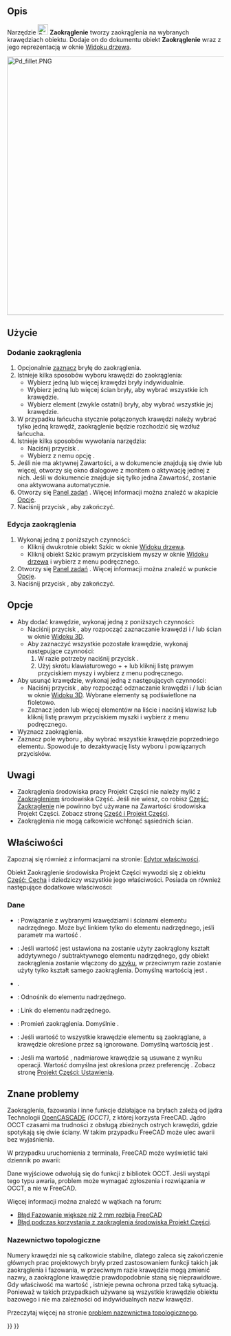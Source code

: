 <languages/>

{{Docnav/pl
|[[PartDesign_Boolean/pl|Operacja logiczna]]
|[[PartDesign_Chamfer/pl|Sfazowanie]]
|[[PartDesign_Workbench/pl|środowisko pracy Projekt Części]]
|IconL=PartDesign_Boolean.svg
|IconR=PartDesign_Chamfer.svg
|IconC=Workbench_PartDesign.svg
}}

{{GuiCommand/pl
|Name=PartDesign Fillet
|Name/pl=Projekt Części: Zaokrąglenie
|MenuLocation=Projekt Części → Zastosuj funkcję ulepszenia → Zaokrąglenie
|Workbenches=[[PartDesign_Workbench/pl|Projekt Części]]
|SeeAlso=[[PartDesign_Chamfer/pl|Sfazowanie]]
}}

<span id="Description"></span>
==Opis==

Narzędzie [[Image:PartDesign_Fillet.svg|24px]] '''Zaokrąglenie''' tworzy zaokrąglenia na wybranych krawędziach obiektu. Dodaje on do dokumentu obiekt '''Zaokrąglenie''' wraz z jego reprezentacją w oknie [[Tree_view/pl|Widoku drzewa]].

[[Image:Pd_fillet.PNG|600px]]
{{Caption|Cube with fillets on all edges}}

<span id="Usage"></span>
==Użycie==

<span id="Add_a_fillet"></span>
===Dodanie zaokrąglenia===

# Opcjonalnie [[PartDesign_Body/pl#Aktywny_status|zaznacz]] bryłę do zaokrąglenia.
# Istnieje kilka sposobów wyboru krawędzi do zaokrąglenia:
#* Wybierz jedną lub więcej krawędzi bryły indywidualnie.
#* Wybierz jedną lub więcej ścian bryły, aby wybrać wszystkie ich krawędzie.
#* Wybierz element (zwykle ostatni) bryły, aby wybrać wszystkie jej krawędzie.
# W przypadku łańcucha stycznie połączonych krawędzi należy wybrać tylko jedną krawędź, zaokrąglenie będzie rozchodzić się wzdłuż łańcucha.
# Istnieje kilka sposobów wywołania narzędzia:
#* Naciśnij przycisk {{Button|[[Image:PartDesign_Fillet.svg|16px]] '''Zaokrąglenie'''}}.
#* Wybierz z nemu opcję {{MenuCommand|Projekt Części → Zastosuj funkcję ulepszenia → [[Image:PartDesign_Fillet.svg|16px]] Zaokrąglenie}}.
# Jeśli nie ma aktywnej Zawartości, a w dokumencie znajdują się dwie lub więcej, otworzy się okno dialogowe {{MenuCommand|Wymagana jest aktywna zawartość}} z monitem o aktywację jednej z nich. Jeśli w dokumencie znajduje się tylko jedna Zawartość, zostanie ona aktywowana automatycznie.
# Otworzy się [[Task_panel/pl|Panel zadań]]  {{MenuCommand|Parametry zaokrąglenia}}. Więcej informacji można znaleźć w akapicie [[#Opcje|Opcje]].
# Naciśnij przycisk {{Button|OK}}, aby zakończyć.

<span id="Edit_a_fillet"></span>
===Edycja zaokrąglenia===

# Wykonaj jedną z poniższych czynności:
#* Kliknij dwukrotnie obiekt Szkic w oknie [[Tree_view/pl|Widoku drzewa]].
#* Kliknij obiekt Szkic prawym przyciskiem myszy w oknie [[Tree_view/pl|Widoku drzewa]] i wybierz {{MenuCommand|Edycja funkcji zaokrąglenia}} z menu podręcznego.
#  Otworzy się [[Task_panel/pl|Panel zadań]] {{MenuCommand|Parametry zaokrąglenia}}. Więcej informacji można znaleźć w punkcie [[#Opcje|Opcje]].
# Naciśnij przycisk {{Button|OK}}, aby zakończyć.

<span id="Options"></span>
==Opcje==

* Aby dodać krawędzie, wykonaj jedną z poniższych czynności:
** Naciśnij przycisk {{Button|Dodaj}}, aby rozpocząć zaznaczanie krawędzi i / lub ścian w oknie [[3D_view/pl|Widoku 3D]].
** Aby zaznaczyć wszystkie pozostałe krawędzie, wykonaj następujące czynności:
**# W razie potrzeby naciśnij przycisk {{Button|Dodaj}}.
**# Użyj skrótu klawiaturowego {{KEY|Ctrl}} + {{KEY|Shift}} + {{KEY|A}} lub kliknij listę prawym przyciskiem myszy i wybierz {{MenuCommand|Dodaj wszystkie krawędzie}} z menu podręcznego.
* Aby usunąć krawędzie, wykonaj jedną z następujących czynności:
** Naciśnij przycisk {{Button|Usuń}}, aby rozpocząć odznaczanie krawędzi i / lub ścian w oknie [[3D_view/pl|Widoku 3D]]. Wybrane elementy są podświetlone na fioletowo.
** Zaznacz jeden lub więcej elementów na liście i naciśnij klawisz {{KEY|Del}} lub kliknij listę prawym przyciskiem myszki i wybierz {{MenuCommand|Usuń}} z menu podręcznego.
* Wyznacz {{MenuCommand|Promień}} zaokrąglenia.
* Zaznacz pole wyboru {{MenuCommand|Użyj wszystkich krawędzi}}, aby wybrać wszystkie krawędzie poprzedniego elementu. Spowoduje to dezaktywację listy wyboru i powiązanych przycisków.

<span id="Notes"></span>
==Uwagi==

* Zaokrąglenia środowiska pracy Projekt Części nie należy mylić z [[Part_Fillet/pl|Zaokrągleniem]] środowiska Część. Jeśli nie wiesz, co robisz [[Part_Fillet/pl|Część: Zaokrąglenie]] nie powinno być używane na Zawartości środowiska Projekt Części. Zobacz stronę [[Part_and_PartDesign/pl|Część i Projekt Części]].
* Zaokrąglenia nie mogą całkowicie wchłonąć sąsiednich ścian.

<span id="Properties"></span>
==Właściwości==

Zapoznaj się również z informacjami na stronie: [[Property_editor/pl|Edytor właściwości]].

Obiekt Zaokrąglenie środowiska Projekt Części wywodzi się z obiektu [[Part_Feature/pl|Część: Cecha]] i dziedziczy wszystkie jego właściwości. Posiada on również następujące dodatkowe właściwości:

<span id="Data"></span>
===Dane===

{{Properties_Title|Podstawowe}}

* {{PropertyData|Baza|LinkSub}}: Powiązanie z wybranymi krawędziami i ścianami elementu nadrzędnego. Może być linkiem tylko do elementu nadrzędnego, jeśli parametr {{PropertyData|Użyj wszystkich krawędzi}} ma wartość {{TRUE/pl}}.
* {{PropertyData|Wsparcie przekształcenia|Bool}}: Jeśli wartość jest ustawiona na {{TRUE/pl}} zostanie użyty zaokrąglony kształt addytywnego / subtraktywnego elementu nadrzędnego, gdy obiekt zaokrąglenia zostanie włączony do [[PartDesign_Workbench/pl#Narzędzia_do_przekształcania|szyku]], w przeciwnym razie zostanie użyty tylko kształt samego zaokrąglenia. Domyślną wartością jest {{FALSE/pl}}.
* {{PropertyData|Dodaj kształt podrzędny|PartShape|ukryty}}.
* {{PropertyData|Cecha podstawowa|Link|ukryty}}: Odnośnik do elementu nadrzędnego.
* {{PropertyData|_ Body|LinkHidden|ukryty}}: Link do elementu nadrzędnego.

{{Properties_Title|Zaokrąglenie}}

* {{PropertyData|Promień|QuantityConstraint}}: Promień zaokrąglenia. Domyślnie {{value|1 mm}}.
* {{PropertyData|Użyj wszystkich krawędzi|Bool}}: Jeśli wartość to {{TRUE/pl}} wszystkie krawędzie elementu są zaokrąglane, a krawędzie określone przez {{PropertyData|Bazę}} są ignorowane. Domyślną wartością jest {{FALSE/pl}}.

{{Properties_Title|Projekt Części}}

* {{PropertyData|Ulepsz|Bool}}: Jeśli ma wartość {{TRUE/pl}}, nadmiarowe krawędzie są usuwane z wyniku operacji. Wartość domyślna jest określona przez preferencję {{MenuCommand|Automatycznie udoskonal model po wykonaniu operacji opartej na szkicu}}. Zobacz stronę [[PartDesign_Preferences/pl#Ogólne|Projekt Części: Ustawienia]].

<span id="Known_issues"></span>
==Znane problemy==

Zaokrąglenia, fazowania i inne funkcje działające na bryłach zależą od jądra Technologii [[OpenCASCADE/pl|OpenCASCADE]] ''(OCCT)'', z której korzysta FreeCAD. Jądro OCCT czasami ma trudności z obsługą zbieżnych ostrych krawędzi, gdzie spotykają się dwie ściany. W takim przypadku FreeCAD może ulec awarii bez wyjaśnienia.

W przypadku uruchomienia z terminala, FreeCAD może wyświetlić taki dziennik po awarii:

{{code|lang=text|code=
#1  0x7fff63d660ba in BRep_Tool::Curve(TopoDS_Edge const&, TopLoc_Location&, double&, double&) from /usr/lib/x86_64-linux-gnu/libTKBRep.so.7+0x2a
#2  0x7fff63d69546 in BRep_Tool::Curve(TopoDS_Edge const&, double&, double&) from /usr/lib/x86_64-linux-gnu/libTKBRep.so.7+0x46
#3  0x7fff71f4fef5 in ChFi3d_Builder::PerformIntersectionAtEnd(int) from /usr/lib/x86_64-linux-gnu/libTKFillet.so.7+0x3b05
#4  0x7fff71f58307 in ChFi3d_Builder::PerformOneCorner(int, bool) from /usr/lib/x86_64-linux-gnu/libTKFillet.so.7+0x1097
#5  0x7fff71ef6218 in ChFi3d_Builder::PerformFilletOnVertex(int) from /usr/lib/x86_64-linux-gnu/libTKFillet.so.7+0x4e8
#6  0x7fff71ef71d1 in ChFi3d_Builder::Compute() from /usr/lib/x86_64-linux-gnu/libTKFillet.so.7+0xe31
#7  0x7fff720ad7c3 in BRepFilletAPI_MakeChamfer::Build() from /usr/lib/x86_64-linux-gnu/libTKFillet.so.7+0x33
#8  0x7fff723be48e in PartDesign::Chamfer::execute() from /usr/lib/freecad-daily/lib/_PartDesign.so+0x60e
...
}}

Dane wyjściowe odwołują się do funkcji z bibliotek OCCT. Jeśli wystąpi tego typu awaria, problem może wymagać zgłoszenia i rozwiązania w OCCT, a nie w FreeCAD.

Więcej informacji można znaleźć w wątkach na forum:
*[https://forum.freecadweb.org/viewtopic.php?p=263818#p263818 Błąd Fazowanie większe niż 2 mm rozbija FreeCAD]
*[https://forum.freecadweb.org/viewtopic.php?p=264827#p264827 Błąd podczas korzystania z zaokrąglenia środowiska Projekt Części].

<span id="Topological_naming"></span>
===Nazewnictwo topologiczne=== 

Numery krawędzi nie są całkowicie stabilne, dlatego zaleca się zakończenie głównych prac projektowych bryły przed zastosowaniem funkcji takich jak zaokrąglenia i fazowania, w przeciwnym razie krawędzie mogą zmienić nazwy, a zaokrąglone krawędzie prawdopodobnie staną się nieprawidłowe. Gdy właściwość {{PropertyData|Użyj wszystkich krawędzi}} ma wartość {{TRUE/pl}}, istnieje pewna ochrona przed taką sytuacją. Ponieważ w takich przypadkach używane są wszystkie krawędzie obiektu bazowego i nie ma zależności od indywidualnych nazw krawędzi.

Przeczytaj więcej na stronie [[Topological_naming_problem/pl|problem nazewnictwa topologicznego]].


{{Docnav/pl
|[[PartDesign_Boolean/pl|Operacja logiczna]]
|[[PartDesign_Chamfer/pl|Sfazowanie]]
|[[PartDesign_Workbench/pl|środowisko pracy Projekt Części]]
|IconL=PartDesign_Boolean.svg
|IconR=PartDesign_Chamfer.svg
|IconC=Workbench_PartDesign.svg
}}

{{PartDesign Tools navi{{#translation:}}}}
{{Userdocnavi{{#translation:}}}}
